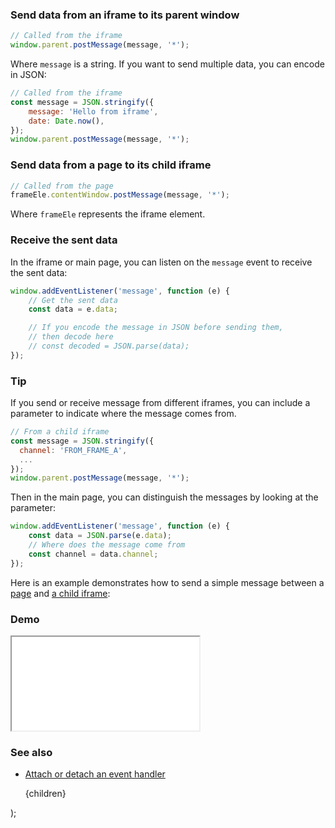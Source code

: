
### Send data from an iframe to its parent window

```js
// Called from the iframe
window.parent.postMessage(message, '*');
```

Where `message` is a string. If you want to send multiple data, you can encode in JSON:

```js
// Called from the iframe
const message = JSON.stringify({
    message: 'Hello from iframe',
    date: Date.now(),
});
window.parent.postMessage(message, '*');
```

### Send data from a page to its child iframe

```js
// Called from the page
frameEle.contentWindow.postMessage(message, '*');
```

Where `frameEle` represents the iframe element.

### Receive the sent data

In the iframe or main page, you can listen on the `message` event to receive the sent data:

```js
window.addEventListener('message', function (e) {
    // Get the sent data
    const data = e.data;

    // If you encode the message in JSON before sending them,
    // then decode here
    // const decoded = JSON.parse(data);
});
```

### Tip

If you send or receive message from different iframes, you can include a parameter to indicate where the message comes from.

```js
// From a child iframe
const message = JSON.stringify({
  channel: 'FROM_FRAME_A',
  ...
});
window.parent.postMessage(message, '*');
```

Then in the main page, you can distinguish the messages by looking at the parameter:

```js
window.addEventListener('message', function (e) {
    const data = JSON.parse(e.data);
    // Where does the message come from
    const channel = data.channel;
});
```

Here is an example demonstrates how to send a simple message between a [page](https://github.com/phuoc-ng/html-dom/blob/master/demo/communication-between-an-iframe-and-its-parent-window/index.html) and [a child iframe](https://github.com/phuoc-ng/html-dom/blob/master/demo/communication-between-an-iframe-and-its-parent-window/iframe.html):

### Demo

<iframe src="/demo/communication-between-an-iframe-and-its-parent-window/index.html"></iframe>

### See also

-   [Attach or detach an event handler](/attach-or-detach-an-event-handler)

    <PostLayout keywords="" title="Communication between an iframe and its parent window">
        {children}
    </PostLayout>
);
